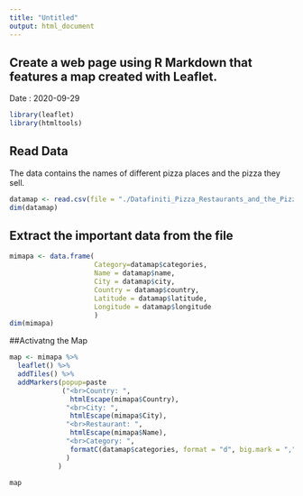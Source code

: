 ```yaml
---
title: "Untitled"
output: html_document
---
```




## Create a web page using R Markdown that features a map created with Leaflet.
Date : 2020-09-29




```r
library(leaflet)
library(htmltools)

```

## Read Data
The data contains the names of different pizza places and the pizza they sell.

```r
datamap <- read.csv(file = "./Datafiniti_Pizza_Restaurants_and_the_Pizza_They_Sell_May19.csv", header = TRUE, sep = ",")
dim(datamap)
```

## Extract the important data from the file
```r
mimapa <- data.frame(
                     Category=datamap$categories,
                     Name = datamap$name,
                     City = datamap$city,
                     Country = datamap$country,
                     Latitude = datamap$latitude,
                     Longitude = datamap$longitude
                     )
dim(mimapa)
```

##Activatng the Map

```r
map <- mimapa %>%
  leaflet() %>%
  addTiles() %>%
  addMarkers(popup=paste
             ("<br>Country: ", 
               htmlEscape(mimapa$Country), 
              "<br>City: ", 
               htmlEscape(mimapa$City), 
              "<br>Restaurant: ", 
               htmlEscape(mimapa$Name),
              "<br>Category: ",
               formatC(datamap$categories, format = "d", big.mark = ",")
              ) 
            )

map
```
